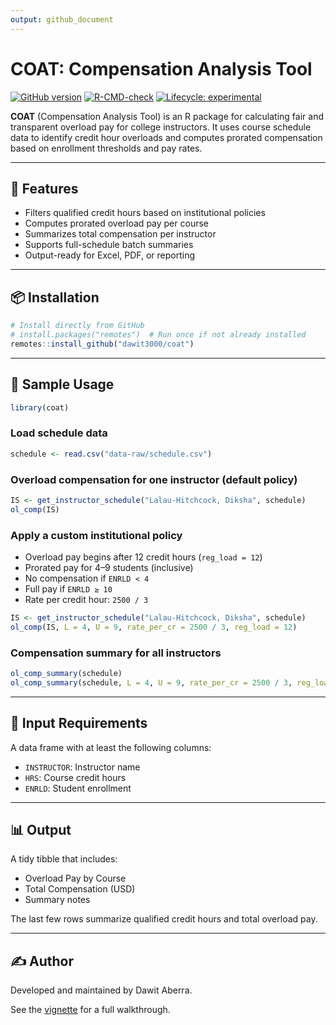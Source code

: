 ```yaml
---
output: github_document
---
```


# COAT: Compensation Analysis Tool

[![GitHub version](https://img.shields.io/github/v/tag/dawit3000/coat?label=GitHub&logo=github)](https://github.com/dawit3000/coat)
[![R-CMD-check](https://github.com/dawit3000/coat/actions/workflows/R-CMD-check.yaml/badge.svg)](https://github.com/dawit3000/coat/actions/workflows/R-CMD-check.yaml)
[![Lifecycle: experimental](https://img.shields.io/badge/lifecycle-experimental-orange.svg)](https://lifecycle.r-lib.org/articles/stages.html#experimental)

**COAT** (Compensation Analysis Tool) is an R package for calculating fair and transparent overload pay for college instructors. It uses course schedule data to identify credit hour overloads and computes prorated compensation based on enrollment thresholds and pay rates.

---

## 🔧 Features

- Filters qualified credit hours based on institutional policies
- Computes prorated overload pay per course
- Summarizes total compensation per instructor
- Supports full-schedule batch summaries
- Output-ready for Excel, PDF, or reporting

---

## 📦 Installation

```r
# Install directly from GitHub
# install.packages("remotes")  # Run once if not already installed
remotes::install_github("dawit3000/coat")
````

---

## 📁 Sample Usage

```r
library(coat)
```

### Load schedule data

```r
schedule <- read.csv("data-raw/schedule.csv")
```

### Overload compensation for one instructor (default policy)

```r
IS <- get_instructor_schedule("Lalau-Hitchcock, Diksha", schedule)
ol_comp(IS)
```

### Apply a custom institutional policy

* Overload pay begins after 12 credit hours (`reg_load = 12`)
* Prorated pay for 4–9 students (inclusive)
* No compensation if `ENRLD < 4`
* Full pay if `ENRLD ≥ 10`
* Rate per credit hour: `2500 / 3`

```r
IS <- get_instructor_schedule("Lalau-Hitchcock, Diksha", schedule)
ol_comp(IS, L = 4, U = 9, rate_per_cr = 2500 / 3, reg_load = 12)
```

### Compensation summary for all instructors

```r
ol_comp_summary(schedule)
ol_comp_summary(schedule, L = 4, U = 9, rate_per_cr = 2500 / 3, reg_load = 12)
```

---

## 📄 Input Requirements

A data frame with at least the following columns:

* `INSTRUCTOR`: Instructor name
* `HRS`: Course credit hours
* `ENRLD`: Student enrollment

---

## 📊 Output

A tidy tibble that includes:

* Overload Pay by Course
* Total Compensation (USD)
* Summary notes

The last few rows summarize qualified credit hours and total overload pay.

---

## ✍️ Author

Developed and maintained by Dawit Aberra.

See the [vignette](https://dawit3000.github.io/coat/coat-walkthrough.html) for a full walkthrough.
